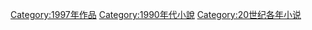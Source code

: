 [[Category:1997年作品|Category:1997年作品]]
[[Category:1990年代小說|Category:1990年代小說]]
[[Category:20世纪各年小说|Category:20世纪各年小说]]